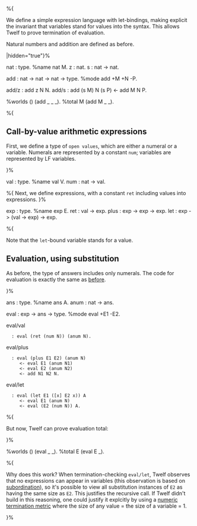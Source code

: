 %{

{{Summer school 2008
   |prev=Arithmetic expressions with let-binding
   |prevname=Arithmetic expressions with let-binding
   |next=Arithmetic expressions with let-binding (hypothetical evaluation)
   |nextname=Defining evaluation with a hypothetical judgement}}

We define a simple expression language with let-bindings, making explicit the
invariant that variables stand for values into the syntax.  This allows
Twelf to prove termination of evaluation.  

Natural numbers and addition are defined as before.

|hidden="true"}%

nat : type.             %name nat M.
z : nat.
s : nat -> nat.

add : nat -> nat -> nat -> type.
%mode add +M +N -P.

add/z : add z N N.
add/s : add (s M) N (s P) <- add M N P.

%worlds () (add _ _ _).
%total M (add M _ _).

%{

== Call-by-value arithmetic expressions ==

First, we define a type of <tt>open values</tt>, which are either a
numeral or a variable.  Numerals are represented by a constant
<tt>num</tt>; variables are represented by LF variables.  

}%

val : type.		%name val V.
num : nat -> val.

%{
Next, we define expressions, with a constant <tt>ret</tt> including
values into expressions.
}%

exp : type.             %name exp E.
ret : val -> exp.
plus : exp -> exp -> exp.
let : exp -> (val -> exp) -> exp.

%{

Note that the <tt>let</tt>-bound variable stands for a value.  

== Evaluation, using substitution ==

As before, the type of answers includes only numerals.  The code for
evaluation is exactly the same as [[Summer school 2008:Arithmetic expressions with let-binding|before]].  

}%

ans : type.				%name ans A.
anum : nat -> ans.

eval : exp -> ans -> type.
%mode eval +E1 -E2.

eval/val
   : eval (ret (num N)) (anum N).

eval/plus
   : eval (plus E1 E2) (anum N)
      <- eval E1 (anum N1)
      <- eval E2 (anum N2)
      <- add N1 N2 N.

eval/let
   : eval (let E1 ([x] E2 x)) A
      <- eval E1 (anum N)
      <- eval (E2 (num N)) A.

%{

But now, Twelf can prove evaluation total:

}%

%worlds () (eval _ _).
%total E (eval E _).

%{

Why does this work?  When termination-checking <tt>eval/let</tt>, Twelf
observes that no expressions can appear in variables (this observation
is based on [[subordination]]), so it's possible to view all
substitution instances of <tt>E2</tt> as having the same size as
<tt>E2</tt>.  This justifies the recursive call.  If Twelf didn't build
in this reasoning, one could justify it explcitly by using a [[numeric termination metric]] where the size of any value = the size of a
variable = 1.



{{Summer school 2008
   |prev=Arithmetic expressions with let-binding
   |prevname=Arithmetic expressions with let-binding
   |next=Arithmetic expressions with let-binding (hypothetical evaluation)
   |nextname=Defining evaluation with a hypothetical judgement}}

}%
